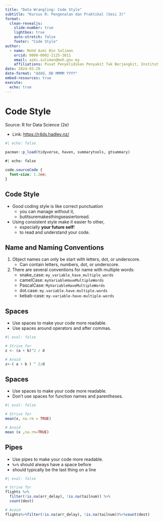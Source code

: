 ```yaml
---
title: "Data Wrangling: Code Style"
subtitle: "Kursus R: Pengenalan dan Praktikal (Sesi 3)"
format: 
  clean-revealjs: 
    slide-number: true
    lightbox: true
    auto-stretch: false
    footer: "Code Style"
author:
  - name: Mohd Azmi Bin Suliman
    orcid: 0000-0002-2125-3811
    email: azmi.suliman@moh.gov.my
    affiliations: Pusat Penyelidikan Penyakit Tak Berjangkit, Institut Kesihatan Umum
date: 2024-03-20
date-format: "dddd, DD MMMM YYYY"
embed-resources: true
execute: 
  echo: true
---
```


# Code Style

Source: R for Data Science (2e)

-   Link: <https://r4ds.hadley.nz/>

```r
#| echo: false

pacman::p_load(tidyverse, haven, summarytools, gtsummary)
```

```css
#| echo: false

code.sourceCode {
  font-size: 1.2em;
}
```


## Code Style

-   Good coding style is like correct punctuation
    -   you can manage without it,
    -   butitsuremakesthingseasiertoread.
-   Using consistent style make it easier fo other,
    -   especially **your future self**!
    -   to read and understand your code.
    

## Name and Naming Conventions

1.  Object names can only be start with letters, dot, or underscore.
    -   Can contain letters, numbers, dot, or underscore.
2.  There are several conventions for name with multiple words:
    -   snake_case: `my_variable_have_multiple_words`
    -   camelCase: `myVariableHaveMultipleWords`
    -   PascalCase: `MyVariableHaveMultipleWords`
    -   dot.case: `my.variable.have.multiple.words`
    -   kebab-case: `my-variable-have-multiple-words`


## Spaces

-   Use spaces to make your code more readable.
-   Use spaces around operators and after commas.

```r
#| eval: false

# Strive for
z <- (a + b)^2 / d

# Avoid
z<-( a + b ) ^ 2/d
```


## Spaces

-   Use spaces to make your code more readable.
-   Don't use spaces for function names and parentheses.

```r
#| eval: false

# Strive for
mean(x, na.rm = TRUE)

# Avoid
mean (x ,na.rm=TRUE)
```


## Pipes

-   Use pipes to make your code more readable.
-   `%>%` should always have a space before
-   should typically be the last thing on a line

```r
#| eval: false

# Strive for 
flights %>%  
  filter(!is.na(arr_delay), !is.na(tailnum)) %>% 
  count(dest)

# Avoid
flights%>%filter(!is.na(arr_delay), !is.na(tailnum))%>%count(dest)
```

